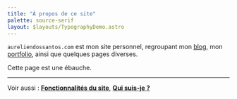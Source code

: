 ```yaml
---
title: "À propos de ce site"
palette: source-serif
layout: $layouts/TypographyDemo.astro
---
```


`aureliendossantos.com` est mon site personnel, regroupant mon [blog](/blog), mon [portfolio](/portfolio), ainsi que quelques pages diverses.

<aside>Cette page est une ébauche.</aside>

---

<sc>Voir aussi</sc> : [**Fonctionnalités du site**](/features), [**Qui suis-je ?**](/about)
